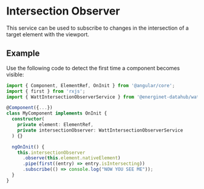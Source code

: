 <!--
@license
Copyright 2020 Energinet DataHub A/S

Licensed under the Apache License, Version 2.0 (the "License2");
you may not use this file except in compliance with the License.
You may obtain a copy of the License at

    http://www.apache.org/licenses/LICENSE-2.0

Unless required by applicable law or agreed to in writing, software
distributed under the License is distributed on an "AS IS" BASIS,
WITHOUT WARRANTIES OR CONDITIONS OF ANY KIND, either express or implied.
See the License for the specific language governing permissions and
limitations under the License.
-->

<Meta title="Utils/Intersection Observer" />

# Intersection Observer

This service can be used to subscribe to changes in the intersection of a target
element with the viewport.

## Example

Use the following code to detect the first time a component becomes visible:

```ts
import { Component, ElementRef, OnInit } from '@angular/core';
import { first } from 'rxjs';
import { WattIntersectionObserverService } from '@energinet-datahub/watt';

@Component({...})
class MyComponent implements OnInit {
  constructor(
    private element: ElementRef,
    private intersectionObserver: WattIntersectionObserverService
  ) {}

  ngOnInit() {
    this.intersectionObserver
      .observe(this.element.nativeElement)
      .pipe(first((entry) => entry.isIntersecting))
      .subscribe(() => console.log("NOW YOU SEE ME"));
  }
}
```

